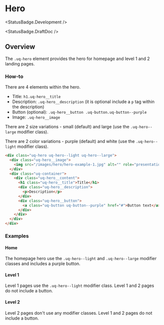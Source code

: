 
<Meta of={HeroStories} />

# Hero

<StatusBadge.Development />

<StatusBadge.DraftDoc />

## Overview

The `.uq-hero` element provides the hero for homepage and level 1 and 2 landing
pages.

### How-to

There are 4 elements within the hero.

- Title: `h1.uq-hero__title`
- Description: `.uq-hero__description` (it is optional include a `p` tag within the description)
- Button (optional): `.uq-hero__button .uq-button.uq-button--purple`
- Image: `.uq-hero__image`

There are 2 size variations - small (default) and large (use the `.uq-hero--large` modifier class).

There are 2 color variations - purple (default) and white (use the `.uq-hero--light` modifier class).

<Canvas withSource="none">
  <Story id="components-hero--hero" />
</Canvas>

```html
<div class="uq-hero uq-hero--light uq-hero--large">
  <div class="uq-hero__image">
    <img src="/images/hero/hero-example-1.jpg" alt="" role="presentation" />
  </div>
  <div class="uq-container">
    <div class="uq-hero__content">
      <h1 class="uq-hero__title">Title</h1>
      <div class="uq-hero__description">
        <p>Description</p>
      </div>
      <div class="uq-hero__button">
        <a class="uq-button uq-button--purple" href="#">Button text</a>
      </div>
    </div>
  </div>
</div>
```

### Examples

#### Home

The homepage hero use the `.uq-hero--light` and `.uq-hero--large` modifier classes
and includes a purple button.

<Canvas>
  <Story id="components-hero--home" />
</Canvas>

#### Level 1

Level 1 pages use the `.uq-hero--light` modifier class. Level 1 and 2 pages do not
include a button.

<Canvas>
  <Story id="components-hero--level-1" />
</Canvas>

#### Level 2

Level 2 pages don't use any modifier classes. Level 1 and 2 pages do not
include a button.

<Canvas>
  <Story id="components-hero--level-2" />
</Canvas>
